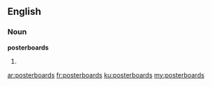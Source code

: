 ==English==

===Noun===
'''posterboards'''

# {{plural of|posterboard}}

[[ar:posterboards]]
[[fr:posterboards]]
[[ku:posterboards]]
[[my:posterboards]]